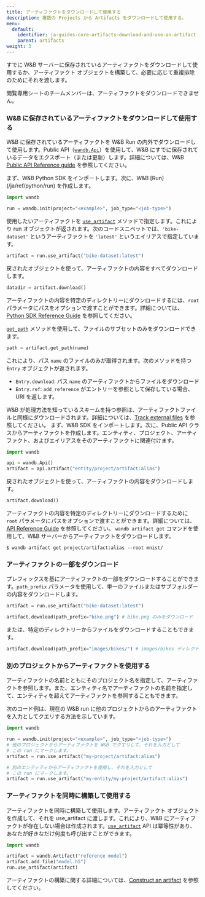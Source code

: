 ```yaml
---
title: アーティファクトをダウンロードして使用する
description: 複数の Projects から Artifacts をダウンロードして使用する。
menu:
  default:
    identifier: ja-guides-core-artifacts-download-and-use-an-artifact
    parent: artifacts
weight: 3
---
```


すでに W&B サーバーに保存されているアーティファクトをダウンロードして使用するか、アーティファクト オブジェクトを構築して、必要に応じて重複排除のためにそれを渡します。

<Note>
閲覧専用シートのチームメンバーは、アーティファクトをダウンロードできません。
</Note>

### W&B に保存されているアーティファクトをダウンロードして使用する

W&B に保存されているアーティファクトを W&B Run の内外でダウンロードして使用します。Public API（[`wandb.Api`](/ja/ref/python/public-api/api)）を使用して、W&B にすでに保存されているデータをエクスポート（または更新）します。詳細については、W&B [Public API Reference guide](/ja/ref/python/public-api/) を参照してください。

<Tabs>
<Tab title="During a run">
まず、W&B Python SDK をインポートします。次に、W&B [Run](/ja/ref/python/run) を作成します。

```python
import wandb

run = wandb.init(project="<example>", job_type="<job-type>")
```

使用したいアーティファクトを [`use_artifact`](/ja/ref/python/run.md#use_artifact) メソッドで指定します。これにより run オブジェクトが返されます。次のコードスニペットでは、`'bike-dataset'` というアーティファクトを `'latest'` というエイリアスで指定しています。

```python
artifact = run.use_artifact("bike-dataset:latest")
```

戻されたオブジェクトを使って、アーティファクトの内容をすべてダウンロードします。

```python
datadir = artifact.download()
```

アーティファクトの内容を特定のディレクトリーにダウンロードするには、`root` パラメータにパスをオプションで渡すことができます。詳細については、[Python SDK Reference Guide](/ja/ref/python/artifact.md#download) を参照してください。

[`get_path`](/ja/ref/python/artifact.md#get_path) メソッドを使用して、ファイルのサブセットのみをダウンロードできます。

```python
path = artifact.get_path(name)
```

これにより、パス `name` のファイルのみが取得されます。次のメソッドを持つ `Entry` オブジェクトが返されます。

* `Entry.download`: パス `name` のアーティファクトからファイルをダウンロード
* `Entry.ref`: `add_reference` がエントリーを参照として保存している場合、URI を返します。

W&B が処理方法を知っているスキームを持つ参照は、アーティファクトファイルと同様にダウンロードされます。詳細については、[Track external files](/ja/guides/core/artifacts/track-external-files) を参照してください。
</Tab>
<Tab title="Outside of a run">
まず、W&B SDK をインポートします。次に、Public API クラスからアーティファクトを作成します。エンティティ、プロジェクト、アーティファクト、およびエイリアスをそのアーティファクトに関連付けます。

```python
import wandb

api = wandb.Api()
artifact = api.artifact("entity/project/artifact:alias")
```

戻されたオブジェクトを使って、アーティファクトの内容をダウンロードします。

```python
artifact.download()
```

アーティファクトの内容を特定のディレクトリーにダウンロードするために `root` パラメータにパスをオプションで渡すことができます。詳細については、[API Reference Guide](/ja/ref/python/artifact.md#download) を参照してください。
</Tab>
<Tab title="W&B CLI">
`wandb artifact get` コマンドを使用して、W&B サーバーからアーティファクトをダウンロードします。

```
$ wandb artifact get project/artifact:alias --root mnist/
```
</Tab>
</Tabs>

### アーティファクトの一部をダウンロード

プレフィックスを基にアーティファクトの一部をダウンロードすることができます。`path_prefix` パラメータを使用して、単一のファイルまたはサブフォルダーの内容をダウンロードします。

```python
artifact = run.use_artifact("bike-dataset:latest")

artifact.download(path_prefix="bike.png") # bike.png のみをダウンロード
```

または、特定のディレクトリーからファイルをダウンロードすることもできます。

```python
artifact.download(path_prefix="images/bikes/") # images/bikes ディレクトリー内のファイルをダウンロード
```

### 別のプロジェクトからアーティファクトを使用する

アーティファクトの名前とともにそのプロジェクト名を指定して、アーティファクトを参照します。また、エンティティ名でアーティファクトの名前を指定して、エンティティを超えてアーティファクトを参照することもできます。

次のコード例は、現在の W&B run に他のプロジェクトからのアーティファクトを入力としてクエリする方法を示しています。

```python
import wandb

run = wandb.init(project="<example>", job_type="<job-type>")
# 他のプロジェクトからアーティファクトを W&B でクエリして、それを入力として
# この run にマークします。
artifact = run.use_artifact("my-project/artifact:alias")

# 別のエンティティからアーティファクトを使用し、それを入力として
# この run にマークします。
artifact = run.use_artifact("my-entity/my-project/artifact:alias")
```

### アーティファクトを同時に構築して使用する

アーティファクトを同時に構築して使用します。アーティファクト オブジェクトを作成して、それを use_artifact に渡します。これにより、W&B にアーティファクトが存在しない場合は作成されます。[`use_artifact`](/ja/ref/python/run.md#use_artifact) API は冪等性があり、あなたが好きなだけ何度も呼び出すことができます。

```python
import wandb

artifact = wandb.Artifact("reference model")
artifact.add_file("model.h5")
run.use_artifact(artifact)
```

アーティファクトの構築に関する詳細については、[Construct an artifact](/ja/guides/core/artifacts/construct-an-artifact) を参照してください。